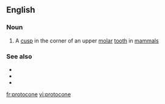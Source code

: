 ==English==

===Noun===
{{wikipedia}}
{{en-noun}}

# {{lb|en|anatomy}} A [[cusp]] in the corner of an upper [[molar]] [[tooth]] in [[mammal]]s

===See also===
* {{l|en|metacone}}
* {{l|en|paracone}}
* {{l|en|hypocone}}

[[fr:protocone]]
[[vi:protocone]]